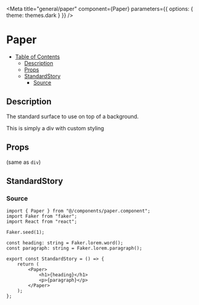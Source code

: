 
<Meta
	title="general/paper"
	component={Paper}
	parameters={{
		options: {
			theme: themes.dark
		}
	}}
/>

# Paper

- [Table of Contents](#paper)
  * [Description](#description)
  * [Props](#props)
  * [StandardStory](#standardstory)
    + [Source](#source)

## Description
The standard surface to use on top of a background.

This is simply a div with custom styling

## Props
(same as `div`)

## StandardStory
<Preview>
	<Story name="standard">
		<StandardStory />
	</Story>
</Preview>

### Source
```tsx
import { Paper } from "@/components/paper.component";
import Faker from "faker";
import React from "react";

Faker.seed(1);

const heading: string = Faker.lorem.word();
const paragraph: string = Faker.lorem.paragraph();

export const StandardStory = () => {
	return (
		<Paper>
			<h1>{heading}</h1>
			<p>{paragraph}</p>
		</Paper>
	);
};
```
